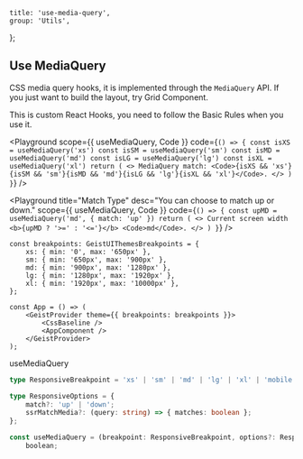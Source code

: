 
	title: 'use-media-query',
	group: 'Utils',
};

## Use MediaQuery

CSS media query hooks, it is implemented through the `MediaQuery` API.
If you just want to build the layout, try <NextLink href="/en-us/components/grid"><Link color>Grid Component</Link></NextLink>.

This is custom React Hooks, you need to follow the <Link target="_blank" color href="https://reactjs.org/docs/hooks-rules.html">Basic Rules</Link> when you use it.

<Playground
	scope={{ useMediaQuery, Code }}
	code={`
() => {
  const isXS = useMediaQuery('xs')
  const isSM = useMediaQuery('sm')
  const isMD = useMediaQuery('md')
  const isLG = useMediaQuery('lg')
  const isXL = useMediaQuery('xl')
  return (
    <>
      MediaQuery match: <Code>{isXS && 'xs'}{isSM && 'sm'}{isMD && 'md'}{isLG && 'lg'}{isXL && 'xl'}</Code>.
    </>
  )
}
`}
/>

<Playground
	title="Match Type"
	desc="You can choose to match up or down."
	scope={{ useMediaQuery, Code }}
	code={`
() => {
  const upMD = useMediaQuery('md', { match: 'up' })
  return (
    <>
      Current screen width <b>{upMD ? '>=' : '<='}</b> <Code>md</Code>.
    </>
  )
}
`}
/>

<PlaygroundTitle
	title="custom breakpoints"
	desc="Override the default breakpoints of the `@geist-ui/react`."
/>

```tsx
const breakpoints: GeistUIThemesBreakpoints = {
	xs: { min: '0', max: '650px' },
	sm: { min: '650px', max: '900px' },
	md: { min: '900px', max: '1280px' },
	lg: { min: '1280px', max: '1920px' },
	xl: { min: '1920px', max: '10000px' },
};

const App = () => (
	<GeistProvider theme={{ breakpoints: breakpoints }}>
		<CssBaseline />
		<AppComponent />
	</GeistProvider>
);
```

<Attributes edit="/pages/en-us/components/use-media-query.mdx">
<Attributes.Title>useMediaQuery</Attributes.Title>

```ts
type ResponsiveBreakpoint = 'xs' | 'sm' | 'md' | 'lg' | 'xl' | 'mobile';

type ResponsiveOptions = {
	match?: 'up' | 'down';
	ssrMatchMedia?: (query: string) => { matches: boolean };
};

const useMediaQuery = (breakpoint: ResponsiveBreakpoint, options?: ResponsiveOptions) =>
	boolean;
```

</Attributes>

